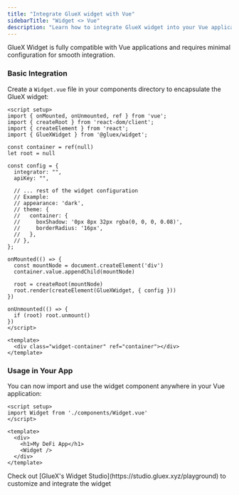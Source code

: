 ```yaml
---
title: "Integrate GlueX widget with Vue"
sidebarTitle: "Widget <> Vue"
description: "Learn how to integrate GlueX widget into your Vue application enabling users to perform swaps, bridge assets, lend, stake, zap and swidge directly within your Vue application"
---
```


GlueX Widget is fully compatible with Vue applications and requires minimal configuration for smooth integration.

### Basic Integration

Create a `Widget.vue` file in your components directory to encapsulate the GlueX widget:

<CodeGroup>

```vue Widget.vue
<script setup>
import { onMounted, onUnmounted, ref } from 'vue';
import { createRoot } from 'react-dom/client';
import { createElement } from 'react';
import { GlueXWidget } from '@gluex/widget';

const container = ref(null)
let root = null

const config = {
  integrator: "",
  apiKey: "",

  // ... rest of the widget configuration
  // Example:
  // appearance: 'dark',
  // theme: {
  //   container: {
  //     boxShadow: '0px 8px 32px rgba(0, 0, 0, 0.08)',
  //     borderRadius: '16px',
  //   },
  // },
};

onMounted(() => {
  const mountNode = document.createElement('div')
  container.value.appendChild(mountNode)

  root = createRoot(mountNode)
  root.render(createElement(GlueXWidget, { config }))
})

onUnmounted(() => {
  if (root) root.unmount()
})
</script>

<template>
  <div class="widget-container" ref="container"></div>
</template>
```

</CodeGroup>

### Usage in Your App

You can now import and use the widget component anywhere in your Vue application:

```vue App.vue
<script setup>
import Widget from './components/Widget.vue'
</script>

<template>
  <div>
    <h1>My DeFi App</h1>
    <Widget />
  </div>
</template>
```

<Note>
  Check out [GlueX's Widget Studio](https://studio.gluex.xyz/playground) to
  customize and integrate the widget
</Note>
